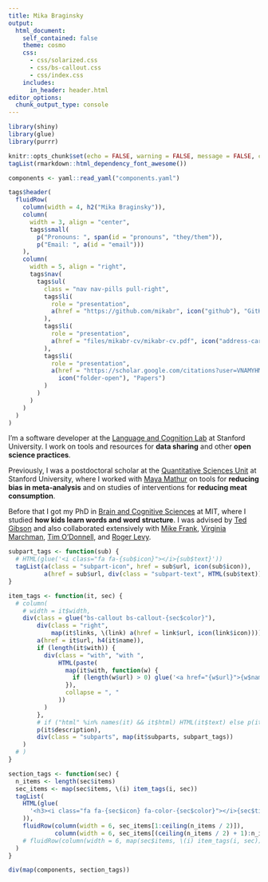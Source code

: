 ```yaml
---
title: Mika Braginsky
output:
  html_document:
    self_contained: false
    theme: cosmo
    css:
      - css/solarized.css
      - css/bs-callout.css
      - css/index.css
    includes:
      in_header: header.html
editor_options: 
  chunk_output_type: console
---
```


```r
library(shiny)
library(glue)
library(purrr)

knitr::opts_chunk$set(echo = FALSE, warning = FALSE, message = FALSE, cache = FALSE)
tagList(rmarkdown::html_dependency_font_awesome())

components <- yaml::read_yaml("components.yaml")
```

<div class="container">
```r
tags$header(
  fluidRow(
    column(width = 4, h2("Mika Braginsky")),
    column(
      width = 3, align = "center",
      tags$small(
        p("Pronouns: ", span(id = "pronouns", "they/them")),
        p("Email: ", a(id = "email")))
    ),
    column(
      width = 5, align = "right",
      tags$nav(
        tags$ul(
          class = "nav nav-pills pull-right",
          tags$li(
            role = "presentation",
            a(href = "https://github.com/mikabr", icon("github"), "GitHub")
          ),
          tags$li(
            role = "presentation",
            a(href = "files/mikabr-cv/mikabr-cv.pdf", icon("address-card"), "CV")
          ),
          tags$li(
            role = "presentation",
            a(href = "https://scholar.google.com/citations?user=VNAMYHMAAAAJ",
              icon("folder-open"), "Papers")
          )
        )
      )
    )
  )
)
```

I'm a software developer at the [Language and Cognition Lab](https://langcog.stanford.edu/) at Stanford University. I work on tools and resources for **data sharing** and other **open science practices**.

Previously, I was a postdoctoral scholar at the [Quantitative Sciences Unit](https://med.stanford.edu/qsu.html) at Stanford University, where I worked with [Maya Mathur](https://www.mayamathur.com) on tools for **reducing bias in meta-analysis** and on studies of interventions for 
**reducing meat consumption**.

Before that I got my PhD in [Brain and Cognitive Sciences](http://bcs.mit.edu) at MIT, where I studied **how kids learn words and word structure**. I was advised by [Ted Gibson](http://tedlab.mit.edu/people.html) and also collaborated extensively with [Mike Frank](http://web.stanford.edu/~mcfrank/), [Virginia Marchman](https://profiles.stanford.edu/virginia-marchman), [Tim O'Donnell](http://people.linguistics.mcgill.ca/~timothy.odonnell/), and [Roger Levy](http://www.mit.edu/~rplevy/).

```r
subpart_tags <- function(sub) {
  # HTML(glue('<i class="fa fa-{sub$icon}"></i>{sub$text}'))
  tagList(a(class = "subpart-icon", href = sub$url, icon(sub$icon)),
          a(href = sub$url, div(class = "subpart-text", HTML(sub$text))))
}

item_tags <- function(it, sec) {
  # column(
    # width = it$width,
    div(class = glue("bs-callout bs-callout-{sec$color}"),
        div(class = "right",
            map(it$links, \(link) a(href = link$url, icon(link$icon)))),
        a(href = it$url, h4(it$name)),
        if (length(it$with)) {
          div(class = "with", "with ",
              HTML(paste(
                map(it$with, function(w) {
                  if (length(w$url) > 0) glue('<a href="{w$url}">{w$name}</a>') else w$name
                }),
                collapse = ", "
              ))
          )
        },
        # if ("html" %in% names(it) && it$html) HTML(it$text) else p(it$text)
        p(it$description),
        div(class = "subparts", map(it$subparts, subpart_tags))
    )
  # )
}

section_tags <- function(sec) {
  n_items <- length(sec$items)
  sec_items <- map(sec$items, \(i) item_tags(i, sec))
  tagList(
    HTML(glue(
      '<h3><i class="fa fa-{sec$icon} fa-color-{sec$color}"></i>{sec$title}</h3>'
    )),
    fluidRow(column(width = 6, sec_items[1:ceiling(n_items / 2)]),
             column(width = 6, sec_items[(ceiling(n_items / 2) + 1):n_items]))
    # fluidRow(column(width = 6, map(sec$items, \(i) item_tags(i, sec))))
  )
}

div(map(components, section_tags))
```

</div>
